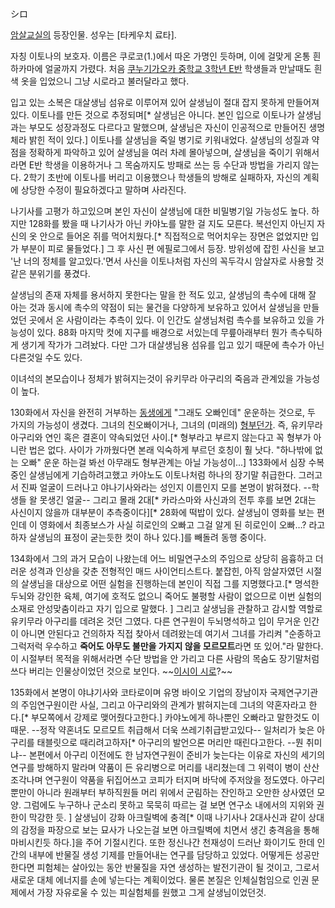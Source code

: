 シロ

[[암살교실]]의 등장인물. 성우는 [타케우치 료타].

자칭 이토나의 보호자. 이름은 쿠로코(1.)에서 따온 가명인 듯하며, 이에 걸맞게 온통 흰 하카마에 얼굴까지 가렸다. 처음 [[쿠누기가오카 중학교 3학년 E반]] 학생들과 만날때도 흰색 옷을 입었으니 그냥 시로라고 불러달라고 했다.

입고 있는 소복은 대살생님 섬유로 이루어져 있어 살생님이 절대 잡지 못하게 만들어져 있다. 이토나를 만든 것으로 추정되며[* 살생님은 아니다. 본인 입으로 이토나가 살생님과는 부모도 성장과정도 다르다고 말했으며, 살생님은 자신이 인공적으로 만들어진 생명체라 밝힌 적이 있다.] 이토나를 살생님을 죽일 병기로 키워내었다. 살생님의 성질과 약점을 정확하게 파악하고 있어 살생님을 여러 차례 몰아넣으며, 살생님을 죽이기 위해서라면 E반 학생을 이용하거나 그 목숨까지도 방패로 쓰는 등 수단과 방법을 가리지 않는다. 2학기 초반에 이토나를 버리고 이용했으나 학생들의 방해로 실패하자, 자신의 계획에 상당한 수정이 필요하겠다고 말하며 사라진다. 

나기사를 고평가 하고있으며 본인 자신이 살생님에 대한 비밀병기일 가능성도 높다. 하지만 128화를 봤을 때 나기사가 아닌 카야노를 말한 걸 지도 모른다. 복선인지 아닌지 자신의 옷 안으로 들어온 쥐를 먹어치웠다.[* 직접적으로 먹어치우는 장면은 없었지만 입가 부분이 피로 물들었다.] 그 후 사신 편 에필로그에서 등장. 방위성에 잡힌 사신을 보고 '난 너의 정체를 알고있다.'면서 사신을 이토나처럼 자신의 꼭두각시 암살자로 사용할 것 같은 분위기를 풍겼다.

살생님의 존재 자체를 용서하지 못한다는 말을 한 적도 있고, 살생님의 촉수에 대해 잘 아는 것과 동시에 촉수의 약점이 되는 물건을 다양하게 보유하고 있어서 살생님을 만들었던 곳에서 온 사람이라는 추측이 있다. 이 인간도 살생님처럼 촉수를 보유하고 있을 가능성이 있다. 88화 마지막 컷에 지구를 배경으로 서있는데 무릎아래부터 뭔가 촉수틱하게 생기게 작가가 그려놨다. 다만 그가 대살생님용 섬유를 입고 있기 때문에 촉수가 아닌 다른것일 수도 있다.

이녀석의 본모습이나 정체가 밝혀지는것이 유키무라 아구리의 죽음과 관계있을 가능성이 높다.

130화에서 자신을 완전히 거부하는 [[카야노 카에데|동생]]에게 "그래도 오빠인데" 운운하는 것으로, 두 가지의 가능성이 생겼다. 그녀의 친오빠이거나, 그녀의 (미래의) [[형부]]던가. 즉, 유키무라 아구리와 연인 혹은 결혼이 약속되었던 사이.[* 형부라고 부르지 않는다고 꼭 형부가 아니란 법은 없다. 사이가 가까웠다면 본래 익숙하게 부르던 호칭이 훨 낫다. "하나밖에 없는 오빠" 운운 하는걸 봐선 아무래도 형부관계는 아닐 가능성이...] 133화에서 심장 수복중인 살생님에게 기습하려고했고 카야노도 이토나처럼 하나의 장기말 취급한다. 그러고서 진짜 얼굴이 드러나고 야나기사와라는 성인지 이름인지 모를 본명이 밝혀졌다. --학생들 왈 못생긴 얼굴-- 그리고 몰래 2대[* 카라스마와 사신과의 전투 후를 보면 2대는 사신이지 않을까 대부분이 추측중이다][* 28화에 떡밥이 있다. 살생님이 영화를 보는 편인데 이 영화에서 최종보스가 사실 히로인의 오빠고 그걸 알게 된 히로인이 오빠…? 라고 하자 살생님의 표정이 굳는듯한 컷이 하나 있다.]를 빼돌려 동행 중이다.

134화에서 그의 과거 모습이 나왔는데 어느 비밀연구소의 주임으로 상당히 음흉하고 더러운 성격과 인상을 갖춘 전형적인 매드 사이언티스트다. 붙잡힌, 아직 암살자였던 시절의 살생님을 대상으로 어떤 실험을 진행하는데 본인이 직접 그를 지명했다고.[* 명석한 두뇌와 강인한 육체, 여기에 호적도 없으니 죽어도 불평할 사람이 없으므로 이번 실험의 소재로 안성맞춤이라고 자기 입으로 말했다. ] 그리고 살생님을 관찰하고 감시할 역할로 유키무라 아구리를 데려온 것던 그였다. 다른 연구원이 두뇌명석하고 입이 무거운 인간이 아니면 안된다고 건의하자 직접 찾아서 데려왔는데 여기서 그녀를 가리켜 "순종하고 그럭저럭 우수하고 '''죽어도 아무도 불만을 가지지 않을 모르모트'''라면 또 있어."라 말한다. 이 시절부터 목적을 위해서라면 수단 방법을 안 가리고 다른 사람의 목숨도 장기말처럼 쓰다 버리는 인물상이었던 것으로 보인다. ~~[[이시이 시로]]?~~

135화에서 본명이 야냐기사와 코타로이며 유명 바이오 기업의 장남이자 국제연구기관의 주임연구원이란 사실, 그리고 아구리와의 관계가 밝혀지는데 그녀의 약혼자라고 한다.[* 부모쪽에서 강제로 맺어줬다고한다.] 카야노에게 하나뿐인 오빠라고 말한것도 이 때문. --정작 약혼녀도 모르모트 취급해서 더욱 쓰레기취급받고있다-- 일처리가 늦은 아구리를 태블릿으로 때리려고하자[* 아구리의 발언으론 머리만 때린다고한다. --뭔 취미냐-- 본편에서 아구리 이전에도 한 남자연구원이 준비가 늦는다는 이유로 자신의 세기의 연구를 방해하지 말라며 약품이 든 유리병으로 머리를 내리쳤는데 그 위력이 병이 산산조각나며 연구원이 약품을 뒤집어쓰고 코피가 터지며 바닥에 주저앉을 정도였다. 아구리뿐만이 아니라 원래부터 부하직원들 머리 위에서 군림하는 잔인하고 오만한 상사였던 모양. 그럼에도 누구하나 군소리 못하고 묵묵히 따르는 걸 보면 연구소 내에서의 지위와 권한이 막강한 듯. ] 살생님이 강화 아크릴벽에 충격[* 이때 나기사나 2대사신과 같이 상대의 감정을 파장으로 보는 묘사가 나오는걸 보면 아크릴벽에 치면서 생긴 충격음을 통해 마비시킨듯 하다.]을 주어 기절시킨다. 또한 정신나간 천재성이 드러난 화이기도 한데 인간의 내부에 반물질 생성 기제를 만들어내는 연구를 담당하고 있었다. 어떻게든 성공만 한다면 피험체는 살아있는 동안 반물질을 자연 생성하는 발전기관이 될 것이고, 그로서 새로운 대체 에너지를 손에 넣는다는 계획이었다. 물론 본질은 인체실험임으로 인권 문제에서 가장 자유로울 수 있는 피실험체를 원했고 그게 살생님이었던것.
